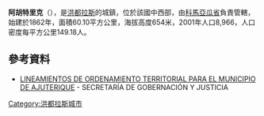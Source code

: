 '''阿胡特里克'''（{{lang-es|Ajuterique}}），是[[洪都拉斯|洪都拉斯]]的城鎮，位於該國中西部，由[[科馬亞瓜省|科馬亞瓜省]]負責管轄，始建於1862年，面積60.10平方公里，海拔高度654米，2001年人口8,966，人口密度每平方公里149.18人。

==參考資料==
* [http://www.sag.gob.hn/links/0302%20Comayagua,%20Ajuterique%20PMOT.pdf LINEAMIENTOS DE ORDENAMIENTO TERRITORIAL PARA EL MUNICIPIO DE AJUTERIQUE]{{Dead link|date=2018年9月 |bot=InternetArchiveBot |fix-attempted=yes }} - SECRETARÍA DE GOBERNACIÓN Y JUSTICIA {{es icon}}

{{coord|14|23|N|87|42|W|region:HN_type:city|display=title}}

{{Honduras-geo-stub}}
[[Category:洪都拉斯城市|Category:洪都拉斯城市]]